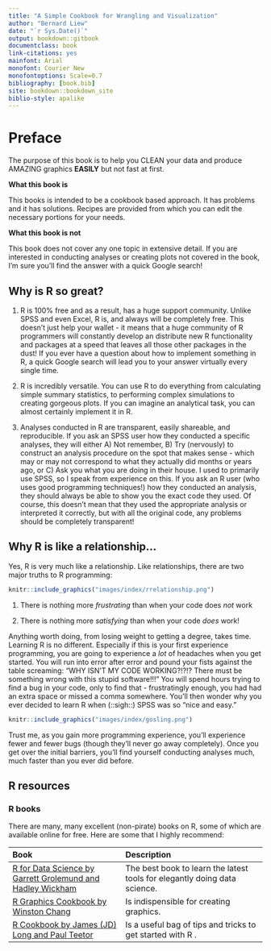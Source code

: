 ```yaml
--- 
title: "A Simple Cookbook for Wrangling and Visualization"
author: "Bernard Liew"
date: "`r Sys.Date()`"
output: bookdown::gitbook
documentclass: book
link-citations: yes
mainfont: Arial
monofont: Courier New
monofontoptions: Scale=0.7
bibliography: [book.bib]
site: bookdown::bookdown_site
biblio-style: apalike
---
```


# Preface {#intro}

The purpose of this book is to help you CLEAN your data and produce AMAZING graphics **EASILY** but not fast at first.


**What this book is**

This books is intended to be a cookbook based approach. It has problems and it has solutions. Recipes are provided from which you can edit the necessary portions for your needs. 

**What this book is not**

This book does not cover any one topic in extensive detail. If you are interested in conducting analyses or creating plots not covered in the book, I'm sure you'll find the answer with a quick Google search!

## Why is R so great?

1. R is 100\% free and as a result, has a huge support community. Unlike SPSS and even Excel, R is, and always will be completely free. This doesn't just help your wallet - it means that a huge community of R programmers will constantly develop an distribute new R functionality and packages at a speed that leaves all those other packages in the dust! If you ever have a question about how to implement something in R, a quick Google search will lead you to your answer virtually every single time.

2. R is incredibly versatile. You can use R to do everything from calculating simple summary statistics, to performing complex simulations to creating gorgeous plots. If you can imagine an analytical task, you can almost certainly implement it in R.

3. Analyses conducted in R are transparent, easily shareable, and reproducible. If you ask an SPSS user how they conducted a specific analyses, they will either A) Not remember,  B) Try (nervously) to construct an analysis procedure on the spot that makes sense - which may or may not correspond to what they actually did months or years ago, or C) Ask you what you are doing in their house. I used to primarily use SPSS, so I speak from experience on this. If you ask an R user (who uses good programming techniques!) how they conducted an analysis, they should always be able to show you the exact code they used. Of course, this doesn't mean that they used the appropriate analysis or interpreted it correctly, but with all the original code, any problems should be completely transparent!


## Why R is like a relationship... {#rrelationship}

Yes, R is very much like a relationship. Like relationships, there are two major truths to R programming:

```r
knitr::include_graphics("images/index/rrelationship.png")
```

1. There is nothing more *frustrating* than when your code does *not* work

2. There is nothing more *satisfying* than when your code *does* work!


Anything worth doing, from losing weight to getting a degree, takes time. Learning R is no different. Especially if this is your first experience programming, you are going to experience a *lot* of headaches when you get started. You will run into error after error and pound your fists against the table screaming: "WHY ISN'T MY CODE WORKING?!?!? There must be something wrong with this stupid software!!!" You will spend hours trying to find a bug in your code, only to find that - frustratingly enough, you had had an extra space or missed a comma somewhere. You'll then wonder why you ever decided to learn R when (::sigh::) SPSS was so "nice and easy."


```r
knitr::include_graphics("images/index/gosling.png")
```


Trust me, as you gain more programming experience, you'll experience fewer and fewer bugs (though they'll never go away completely). Once you get over the initial barriers, you'll find yourself conducting analyses much, much faster than you ever did before.


## R resources

### R books

There are many, many excellent (non-pirate) books on R, some of which are available online for free. Here are some that I highly recommend:

| Book| Description|
|:----------------------------|:-----------------------------------|
|     [R for Data Science by Garrett Grolemund and Hadley Wickham](http://r4ds.had.co.nz/)| The best book to learn the latest tools for elegantly doing data science.|
|     [R Graphics Cookbook by Winston Chang](http://www.cookbook-r.com/Graphs/)| Is indispensible for creating graphics.|
|     [R Cookbook by James (JD) Long and Paul Teetor](https://rc2e.com/index.html)|Is a useful bag of tips and tricks to get started with R .|

